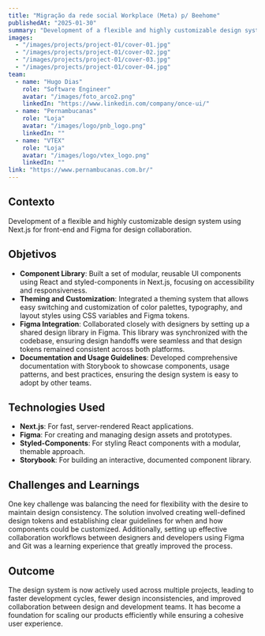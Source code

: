 ```yaml
---
title: "Migração da rede social Workplace (Meta) p/ Beehome"
publishedAt: "2025-01-30"
summary: "Development of a flexible and highly customizable design system using Next.js for front-end and Figma for design collaboration."
images:
  - "/images/projects/project-01/cover-01.jpg"
  - "/images/projects/project-01/cover-02.jpg"
  - "/images/projects/project-01/cover-03.jpg"
  - "/images/projects/project-01/cover-04.jpg"
team:
  - name: "Hugo Dias"
    role: "Software Engineer"
    avatar: "/images/foto_arco2.png"
    linkedIn: "https://www.linkedin.com/company/once-ui/"
  - name: "Pernambucanas"
    role: "Loja"
    avatar: "/images/logo/pnb_logo.png"
    linkedIn: ""
  - name: "VTEX"
    role: "Loja"
    avatar: "/images/logo/vtex_logo.png"
    linkedIn: ""
link: "https://www.pernambucanas.com.br/"
---
```


## Contexto

Development of a flexible and highly customizable design system using Next.js for front-end and Figma for design collaboration.

## Objetivos

- **Component Library**: Built a set of modular, reusable UI components using React and styled-components in Next.js, focusing on accessibility and responsiveness.
- **Theming and Customization**: Integrated a theming system that allows easy switching and customization of color palettes, typography, and layout styles using CSS variables and Figma tokens.
- **Figma Integration**: Collaborated closely with designers by setting up a shared design library in Figma. This library was synchronized with the codebase, ensuring design handoffs were seamless and that design tokens remained consistent across both platforms.
- **Documentation and Usage Guidelines**: Developed comprehensive documentation with Storybook to showcase components, usage patterns, and best practices, ensuring the design system is easy to adopt by other teams.

## Technologies Used

- **Next.js**: For fast, server-rendered React applications.
- **Figma**: For creating and managing design assets and prototypes.
- **Styled-Components**: For styling React components with a modular, themable approach.
- **Storybook**: For building an interactive, documented component library.

## Challenges and Learnings

One key challenge was balancing the need for flexibility with the desire to maintain design consistency. The solution involved creating well-defined design tokens and establishing clear guidelines for when and how components could be customized. Additionally, setting up effective collaboration workflows between designers and developers using Figma and Git was a learning experience that greatly improved the process.

## Outcome

The design system is now actively used across multiple projects, leading to faster development cycles, fewer design inconsistencies, and improved collaboration between design and development teams. It has become a foundation for scaling our products efficiently while ensuring a cohesive user experience.
